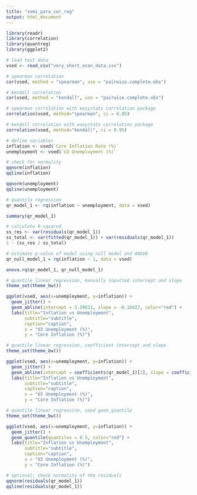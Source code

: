 ---
title: "semi_para_cor_reg"
output: html_document
---


```{r}
library(readr)
library(correlation)
library(quantreg)
library(ggplot2)
```

```{r}
# load test data
vsed <- read_csv("very_short_econ_data.csv")
```

```{r}
# spearman correlation
cor(vsed, method = "spearman", use = "pairwise.complete.obs")
```

```{r}
# kendall correlation
cor(vsed, method = "kendall", use = "pairwise.complete.obs")
```

```{r}
# spearman correlation with easystats correlation package
correlation(vsed, method="spearman", ci = 0.95)
```

```{r}
# kendall correlation with easystats correlation package
correlation(vsed, method="kendall", ci = 0.95)
```

```{r}
# define variables
inflation <- vsed$`Core Inflation Rate (%)`
unemployment <- vsed$`U3 Unemployment (%)`
```

```{r}
# check for normality
qqnorm(inflation)
qqline(inflation)

qqnorm(unemployment)
qqline(unemployment)
```

```{r}
# quantile regression
qr_model_1 <- rq(inflation ~ unemployment, data = vsed)
```

```{r}
summary(qr_model_1)
```

```{r}
# calculate R-squared
ss_res <- var(residuals(qr_model_1))
ss_total <- var(fitted(qr_model_1)) + var(residuals(qr_model_1))
1 - (ss_res / ss_total)
```

```{r}
# estimate p-value of model using null model and ANOVA
qr_null_model_1 = rq(inflation ~ 1, data = vsed)

anova.rq(qr_model_1, qr_null_model_1)
```

```{r}
# quantile linear regression, manually inputted intercept and slope
theme_set(theme_bw())

ggplot(vsed, aes(x=unemployment, y=inflation)) +
  geom_jitter() +
  geom_abline(intercept = 3.39621, slope = -0.10427, color="red") +
  labs(title="Inflation vs Unemployment", 
       subtitle="subtitle", 
       caption="caption", 
       x = "U3 Unemployment (%)",
       y = "Core Inflation (%)")
```

```{r}
# quantile linear regression, coefficient intercept and slope
theme_set(theme_bw())

ggplot(vsed, aes(x=unemployment, y=inflation)) +
  geom_jitter() +
  geom_abline(intercept = coefficients(qr_model_1)[1], slope = coefficients(qr_model_1)[2], color="red") +
  labs(title="Inflation vs Unemployment", 
       subtitle="subtitle", 
       caption="caption", 
       x = "U3 Unemployment (%)",
       y = "Core Inflation (%)")
```

```{r}
# quantile linear regression, used geom_quantile
theme_set(theme_bw())

ggplot(vsed, aes(x=unemployment, y=inflation)) +
  geom_jitter() +
  geom_quantile(quantiles = 0.5, color="red") +
  labs(title="Inflation vs Unemployment", 
       subtitle="subtitle", 
       caption="caption", 
       x = "U3 Unemployment (%)",
       y = "Core Inflation (%)")
```

```{r}
# optional: check normality of the residuals
qqnorm(residuals(qr_model_1))
qqline(residuals(qr_model_1))
```


